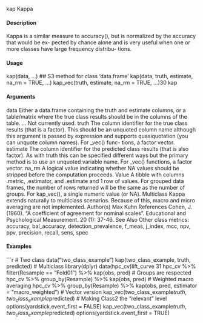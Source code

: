 kap
Kappa

#### Description

Kappa is a similar measure to accuracy(), but is normalized by the accuracy that would be ex-
pected by chance alone and is very useful when one or more classes have large frequency distribu-
tions.

#### Usage

kap(data, ...)
## S3 method for class 'data.frame'
kap(data, truth, estimate, na_rm = TRUE, ...)
kap_vec(truth, estimate, na_rm = TRUE, ...)30
kap

#### Arguments

data Either a data.frame containing the truth and estimate columns, or a table/matrix
where the true class results should be in the columns of the table.
... Not currently used.
truth The column identifier for the true class results (that is a factor). This should be
an unquoted column name although this argument is passed by expression and
supports quasiquotation (you can unquote column names). For _vec() func-
tions, a factor vector.
estimate The column identifier for the predicted class results (that is also factor). As
with truth this can be specified different ways but the primary method is to use
an unquoted variable name. For _vec() functions, a factor vector.
na_rm A logical value indicating whether NA values should be stripped before the
computation proceeds.
Value
A tibble with columns .metric, .estimator, and .estimate and 1 row of values.
For grouped data frames, the number of rows returned will be the same as the number of groups.
For kap_vec(), a single numeric value (or NA).
Multiclass
Kappa extends naturally to multiclass scenarios. Because of this, macro and micro averaging are
not implemented.
Author(s)
Max Kuhn
References
Cohen, J. (1960). "A coefficient of agreement for nominal scales". Educational and Psychological
Measurement. 20 (1): 37-46.
See Also
Other class metrics: accuracy, bal_accuracy, detection_prevalence, f_meas, j_index, mcc,
npv, ppv, precision, recall, sens, spec

#### Examples
```r
# Two class
data("two_class_example")
kap(two_class_example, truth, predicted)
# Multiclass
library(dplyr)
data(hpc_cv)lift_curve
31
hpc_cv %>%
filter(Resample == "Fold01") %>%
kap(obs, pred)
# Groups are respected
hpc_cv %>%
group_by(Resample) %>%
kap(obs, pred)
# Weighted macro averaging
hpc_cv %>%
group_by(Resample) %>%
kap(obs, pred, estimator = "macro_weighted")
# Vector version
kap_vec(two_class_example$truth, two_class_example$predicted)
# Making Class2 the "relevant" level
options(yardstick.event_first = FALSE)
kap_vec(two_class_example$truth, two_class_example$predicted)
options(yardstick.event_first = TRUE)
